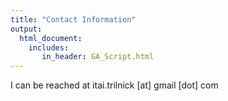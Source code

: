 ```yaml
---
title: "Contact Information"
output: 
  html_document:
    includes:
       in_header: GA_Script.html
---
```


I can be reached at itai.trilnick [at] gmail [dot] com 